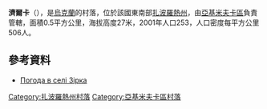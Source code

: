 {{coord|46|32|41|N|34|54|28|E|scale:100000|display=title}}

'''濟爾卡'''（{{lang-uk|Зірка}}），是[[烏克蘭|烏克蘭]]的村落，位於該國東南部[[扎波羅熱州|扎波羅熱州]]，由[[亞基米夫卡區|亞基米夫卡區]]負責管轄，面積0.5平方公里，海拔高度27米，2001年人口253，人口密度每平方公里506人。

==參考資料==
* [http://weather.in.ua/ua/zaporozhskaja/9034 Погода в селі Зірка] {{Wayback|url=http://weather.in.ua/ua/zaporozhskaja/9034 |date=20160305215843 }}

[[Category:扎波羅熱州村落|Category:扎波羅熱州村落]]
[[Category:亞基米夫卡區村落|Category:亞基米夫卡區村落]]


{{Zaporizhia-geo-stub}}